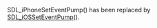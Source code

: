 <!-- pragma section-numbers off -->
<!-- pragma camelcase off -->

SDL_iPhoneSetEventPump() has been replaced by [[SDL_iOSSetEventPump]]().

